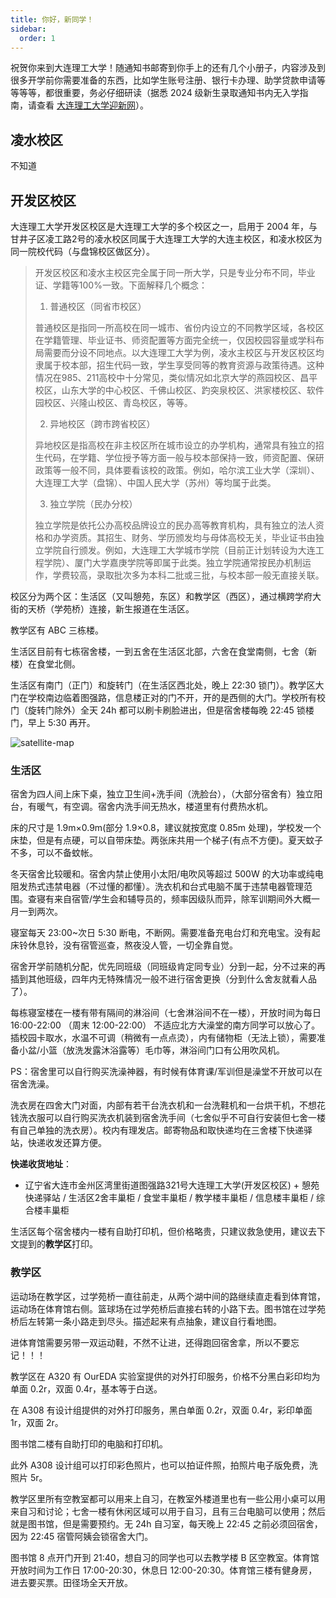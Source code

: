 ```yaml
---
title: 你好，新同学！
sidebar:
  order: 1
---
```



祝贺你来到大连理工大学！随通知书邮寄到你手上的还有几个小册子，内容涉及到很多开学前你需要准备的东西，比如学生账号注册、银行卡办理、助学贷款申请等等等等，都很重要，务必仔细研读（据悉 2024 级新生录取通知书内无入学指南，请查看 [大连理工大学迎新网](https://yx.dlut.edu.cn/)）。

## 凌水校区

不知道

## 开发区校区

大连理工大学开发区校区是大连理工大学的多个校区之一，启用于 2004 年，与甘井子区凌工路2号的凌水校区同属于大连理工大学的大连主校区，和凌水校区为同一院校代码（与盘锦校区做区分）。

> 开发区校区和凌水主校区完全属于同一所大学，只是专业分布不同，毕业证、学籍等100%一致。下面解释几个概念：
>
> 1. 普通校区（同省市校区）
>
> 普通校区是指同一所高校在同一城市、省份内设立的不同教学区域，各校区在学籍管理、毕业证书、师资配置等方面完全统一，仅因校园容量或学科布局需要而分设不同地点。以大连理工大学为例，凌水主校区与开发区校区均隶属于校本部，招生代码一致，学生享受同等的教育资源与政策待遇。这种情况在985、211高校中十分常见，类似情况如北京大学的燕园校区、昌平校区，山东大学的中心校区、千佛山校区、趵突泉校区、洪家楼校区、软件园校区、兴隆山校区、青岛校区，等等。
>
> 2. 异地校区（跨市跨省校区）
>
> 异地校区是指高校在非主校区所在城市设立的办学机构，通常具有独立的招生代码，在学籍、学位授予等方面一般与校本部保持一致，师资配置、保研政策等一般不同，具体要看该校的政策。例如，哈尔滨工业大学（深圳）、大连理工大学（盘锦）、中国人民大学（苏州）等均属于此类。
>
> 3. 独立学院（民办分校）
>
> 独立学院是依托公办高校品牌设立的民办高等教育机构，具有独立的法人资格和办学资质。其招生、财务、学历颁发均与母体高校无关，毕业证书由独立学院自行颁发。例如，大连理工大学城市学院（目前正计划转设为大连工程学院）、厦门大学嘉庚学院等即属于此类。独立学院通常按民办机制运作，学费较高，录取批次多为本科二批或三批，与校本部一般无直接关联。

校区分为两个区：生活区（又叫憩苑，东区）和教学区（西区），通过横跨学府大街的天桥（学苑桥）连接，新生报道在生活区。

教学区有 ABC 三栋楼。

生活区目前有七栋宿舍楼，一到五舍在生活区北部，六舍在食堂南侧，七舍（新楼）在食堂北侧。

生活区有南门（正门）和旋转门（在生活区西北处，晚上 22:30 锁门）。教学区大门在学校南边临着图强路，信息楼正对的门不开，开的是西侧的大门。学校所有校门（旋转门除外）全天 24h 都可以刷卡刷脸进出，但是宿舍楼每晚 22:45 锁楼门，早上 5:30 再开。

![satellite-map](../../../../assets/images/satellite-map.jpg)

### 生活区

宿舍为四人间上床下桌，独立卫生间+洗手间（洗脸台），（大部分宿舍有）独立阳台，有暖气，有空调。宿舍内洗手间无热水，楼道里有付费热水机。

床的尺寸是 1.9m×0.9m(部分 1.9×0.8，建议就按宽度 0.85m 处理)，学校发一个床垫，但是有点硬，可以自带床垫。两张床共用一个梯子(有点不方便)。夏天蚊子不多，可以不备蚊帐。

冬天宿舍比较暖和。宿舍内禁止使用小太阳/电吹风等超过 500W 的大功率或纯电阻发热式违禁电器（不过懂的都懂）。洗衣机和台式电脑不属于违禁电器管理范围。查寝有来自宿管/学生会和辅导员的，频率因级队而异，除军训期间外大概一月一到两次。

寝室每天 23:00~次日 5:30 断电，不断网。需要准备充电台灯和充电宝。没有起床铃休息铃，没有宿管巡查，熬夜没人管，一切全靠自觉。

宿舍开学前随机分配，优先同班级（同班级肯定同专业）分到一起，分不过来的再插到其他班级，四年内无特殊情况一般不进行宿舍更换（分到什么舍友就看人品了）。

每栋寝室楼在一楼有带有隔间的淋浴间（七舍淋浴间不在一楼），开放时间为每日 16:00-22:00 （周末 12:00-22:00） 不适应北方大澡堂的南方同学可以放心了。插校园卡取水，水温不可调（稍微有一点点烫），内有储物柜（无法上锁），需要准备小盆/小篮（放洗发露沐浴露等）毛巾等，淋浴间门口有公用吹风机。

PS：宿舍里可以自行购买洗澡神器，有时候有体育课/军训但是澡堂不开放可以在宿舍洗澡。

洗衣房在四舍大门对面，内部有若干台洗衣机和一台洗鞋机和一台烘干机，不想花钱洗衣服可以自行购买洗衣机装到宿舍洗手间（七舍似乎不可自行安装但七舍一楼有自己单独的洗衣房）。校内有理发店。邮寄物品和取快递均在三舍楼下快递驿站，快递收发还算方便。

**快递收货地址**：

- 辽宁省大连市金州区湾里街道图强路321号大连理工大学(开发区校区) + 憩苑快递驿站 / 生活区2舍丰巢柜 / 食堂丰巢柜 / 教学楼丰巢柜 / 信息楼丰巢柜 / 综合楼丰巢柜

生活区每个宿舍楼内一楼有自助打印机，但价格略贵，只建议救急使用，建议去下文提到的**教学区**打印。

### 教学区

运动场在教学区，过学苑桥一直往前走，从两个湖中间的路继续直走看到体育馆，运动场在体育馆右侧。篮球场在过学苑桥后直接右转的小路下去。图书馆在过学苑桥后左转第一条小路走到尽头。描述起来有点抽象，建议自行看地图。

<Aside>
  进体育馆需要另带一双运动鞋，不然不让进，还得跑回宿舍拿，所以不要忘记！！！
</Aside>

教学区在 A320 有 OurEDA 实验室提供的对外打印服务，价格不分黑白彩印均为单面 0.2r，双面 0.4r，基本等于白送。

在 A308 有设计组提供的对外打印服务，黑白单面 0.2r，双面 0.4r，彩印单面 1r，双面 2r。

图书馆二楼有自助打印的电脑和打印机。

此外 A308 设计组可以打印彩色照片，也可以拍证件照，拍照片电子版免费，洗照片 5r。

教学区里所有空教室都可以用来上自习，在教室外楼道里也有一些公用小桌可以用来自习和讨论；七舍一楼有休闲区域可以用于自习，且有三台电脑可以使用；然后就是图书馆，但是需要预约。无 24h 自习室，每天晚上 22:45 之前必须回宿舍，因为 22:45 宿管阿姨会锁宿舍大门。

图书馆 8 点开门开到 21:40，想自习的同学也可以去教学楼 B 区空教室。体育馆开放时间为工作日 17:00-20:30，休息日 12:00-20:30。体育馆三楼有健身房，进去要买票。田径场全天开放。
